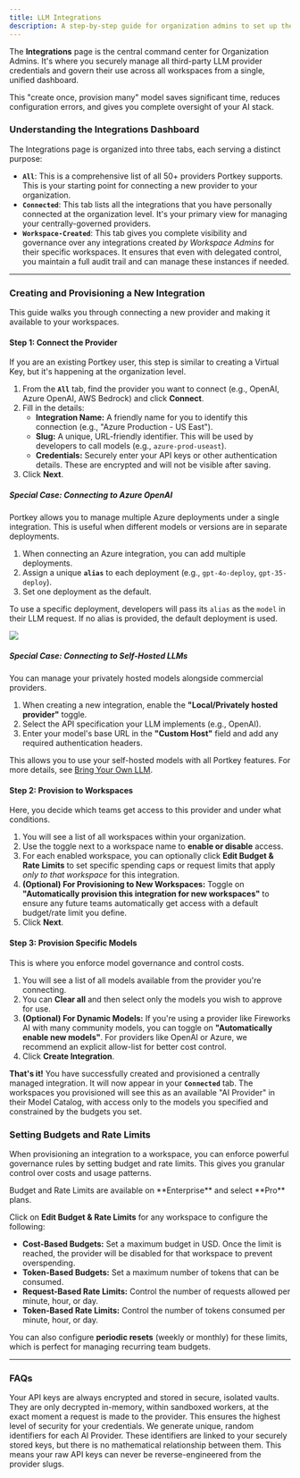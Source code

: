 ```yaml
---
title: LLM Integrations
description: A step-by-step guide for organization admins to set up their first integration.
---
```


The **Integrations** page is the central command center for Organization Admins. It's where you securely manage all third-party LLM provider credentials and govern their use across all workspaces from a single, unified dashboard.

This "create once, provision many" model saves significant time, reduces configuration errors, and gives you complete oversight of your AI stack.

### **Understanding the Integrations Dashboard**

The Integrations page is organized into three tabs, each serving a distinct purpose:

*   **`All`**: This is a comprehensive list of all 50+ providers Portkey supports. This is your starting point for connecting a new provider to your organization.
*   **`Connected`**: This tab lists all the integrations that you have personally connected at the organization level. It's your primary view for managing your centrally-governed providers.
*   **`Workspace-Created`**: This tab gives you complete visibility and governance over any integrations created *by Workspace Admins* for their specific workspaces. It ensures that even with delegated control, you maintain a full audit trail and can manage these instances if needed.

---

### **Creating and Provisioning a New Integration**

This guide walks you through connecting a new provider and making it available to your workspaces.

#### **Step 1: Connect the Provider**

<Info>
If you are an existing Portkey user, this step is similar to creating a Virtual Key, but it's happening at the organization level.
</Info>

1.  From the **`All`** tab, find the provider you want to connect (e.g., OpenAI, Azure OpenAI, AWS Bedrock) and click **Connect**.
2.  Fill in the details:
    *   **Integration Name:** A friendly name for you to identify this connection (e.g., "Azure Production - US East").
    *   **Slug:** A unique, URL-friendly identifier. This will be used by developers to call models (e.g., `azure-prod-useast`).
    *   **Credentials:** Securely enter your API keys or other authentication details. These are encrypted and will not be visible after saving.
3.  Click **Next**.

##### **Special Case: Connecting to Azure OpenAI**

Portkey allows you to manage multiple Azure deployments under a single integration. This is useful when different models or versions are in separate deployments.

1.  When connecting an Azure integration, you can add multiple deployments.
2.  Assign a unique **`alias`** to each deployment (e.g., `gpt-4o-deploy`, `gpt-35-deploy`).
3.  Set one deployment as the default.

To use a specific deployment, developers will pass its `alias` as the `model` in their LLM request. If no alias is provided, the default deployment is used.

<Frame caption="Configure Multiple Azure Deployments under one Integration">
  <img src="/images/product/azure-vk.png"/>
</Frame>

##### **Special Case: Connecting to Self-Hosted LLMs**

You can manage your privately hosted models alongside commercial providers.

1.  When creating a new integration, enable the **"Local/Privately hosted provider"** toggle.
2.  Select the API specification your LLM implements (e.g., OpenAI).
3.  Enter your model's base URL in the **"Custom Host"** field and add any required authentication headers.

This allows you to use your self-hosted models with all Portkey features. For more details, see [Bring Your Own LLM](/product/ai-gateway/byollm).

#### **Step 2: Provision to Workspaces**

Here, you decide which teams get access to this provider and under what conditions.

1.  You will see a list of all workspaces within your organization.
2.  Use the toggle next to a workspace name to **enable or disable** access.
3.  For each enabled workspace, you can optionally click **Edit Budget & Rate Limits** to set specific spending caps or request limits that apply *only to that workspace* for this integration.
4.  **(Optional) For Provisioning to New Workspaces:** Toggle on **"Automatically provision this integration for new workspaces"** to ensure any future teams automatically get access with a default budget/rate limit you define.
5.  Click **Next**.

#### **Step 3: Provision Specific Models**

This is where you enforce model governance and control costs.

1.  You will see a list of all models available from the provider you're connecting.
2.  You can **Clear all** and then select only the models you wish to approve for use.
3.  **(Optional) For Dynamic Models:** If you're using a provider like Fireworks AI with many community models, you can toggle on **"Automatically enable new models"**. For providers like OpenAI or Azure, we recommend an explicit allow-list for better cost control.
4.  Click **Create Integration**.

**That's it!** You have successfully created and provisioned a centrally managed integration. It will now appear in your **`Connected`** tab. The workspaces you provisioned will see this as an available "AI Provider" in their Model Catalog, with access only to the models you specified and constrained by the budgets you set.

### **Setting Budgets and Rate Limits**

When provisioning an integration to a workspace, you can enforce powerful governance rules by setting budget and rate limits. This gives you granular control over costs and usage patterns.

<Info>
Budget and Rate Limits are available on **Enterprise** and select **Pro** plans.
</Info>

Click on **Edit Budget & Rate Limits** for any workspace to configure the following:

*   **Cost-Based Budgets:** Set a maximum budget in USD. Once the limit is reached, the provider will be disabled for that workspace to prevent overspending.
*   **Token-Based Budgets:** Set a maximum number of tokens that can be consumed.
*   **Request-Based Rate Limits:** Control the number of requests allowed per minute, hour, or day.
*   **Token-Based Rate Limits:** Control the number of tokens consumed per minute, hour, or day.

You can also configure **periodic resets** (weekly or monthly) for these limits, which is perfect for managing recurring team budgets.

---

### FAQs

<AccordionGroup>
  <Accordion title="How are provider API keys stored?">
    Your API keys are always encrypted and stored in secure, isolated vaults. They are only decrypted in-memory, within sandboxed workers, at the exact moment a request is made to the provider. This ensures the highest level of security for your credentials.
  </Accordion>
  <Accordion title="How are my raw keys protected?">
    We generate unique, random identifiers for each AI Provider. These identifiers are linked to your securely stored keys, but there is no mathematical relationship between them. This means your raw API keys can never be reverse-engineered from the provider slugs.
  </Accordion>
</AccordionGroup>
